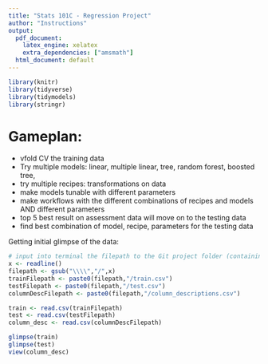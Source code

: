 ```yaml
---
title: "Stats 101C - Regression Project"
author: "Instructions"
output:
  pdf_document:
    latex_engine: xelatex
    extra_dependencies: ["amsmath"]
  html_document: default
---
```

```r
library(knitr)
library(tidyverse)
library(tidymodels)
library(stringr)
```


# Gameplan:

  - vfold CV the training data
  - Try multiple models: linear, multiple linear, tree, random forest, boosted tree, 
  - try multiple recipes: transformations on data
  - make models tunable with different parameters
  - make workflows with the different combinations of recipes and models AND different parameters
  - top 5 best result on assessment data will move on to the testing data
  - find best combination of model, recipe, parameters for the testing data


Getting initial glimpse of the data:

```r

# input into terminal the filepath to the Git project folder (containing train.csv)
x <- readline()
filepath <- gsub("\\\\","/",x)
trainFilepath <- paste0(filepath,"/train.csv")
testFilepath <- paste0(filepath,"/test.csv")
columnDescFilepath <- paste0(filepath,"/column_descriptions.csv")

train <- read.csv(trainFilepath)
test <- read.csv(testFilepath)
column_desc <- read.csv(columnDescFilepath)


```

```r

glimpse(train)
glimpse(test)
view(column_desc)

```

```r



```